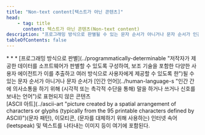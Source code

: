```yaml
---
title: "Non-text content[텍스트가 아닌 콘텐츠]"
head:
    - tag: title
      content: 텍스트가 아닌 콘텐츠(Non-text content)
description: "프로그래밍 방식으로 판별될 수 있는 문자 순서가 아니거나 문자 순서가 인간 언어로 표현되지 않은 콘텐츠"
tableOfContents: false
---
```


<Badge text="WCAG2" variant="note" size="large" />
* * *
[프로그래밍 방식으로 판별](../programmatically-determinable "저작자가 제공한 데이터를 소프트웨어가 판별할 수 있도록 구성하여, 보조 기술을 포함한 다양한 사용자 에이전트가 이를 추출하고 여러 방식으로 사용자에게 제공할 수 있도록 한")될 수 있는 문자 순서가 아니거나 문자 순서가 [인간 언어](../human-language-s "인간 간에 의사소통을 하기 위해 (시각적 또는 촉각적 수단을 통해) 말을 하거나 쓰거나 신호를 보내는 언어")로 표현되지 않은 콘텐츠

<Aside title="참고">
[ASCII 아트](../ascii-art "picture created by a spatial arrangement of characters or glyphs (typically from the 95 printable characters defined by ASCII)")(문자 패턴), 이모티콘, (문자를 대체하기 위해 사용하는) 인터넷 속어(leetspeak) 및 텍스트를 나타내는 이미지 등이 여기에 포함된다.
</Aside>